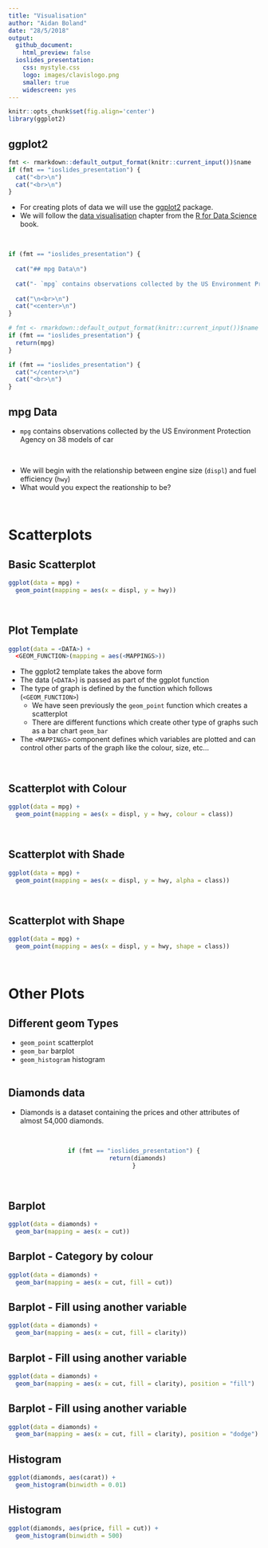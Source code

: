 ```yaml
---
title: "Visualisation"
author: "Aidan Boland"
date: "28/5/2018"
output:
  github_document:
    html_preview: false
  ioslides_presentation:
    css: mystyle.css
    logo: images/clavislogo.png
    smaller: true
    widescreen: yes
---
```


```r
knitr::opts_chunk$set(fig.align='center')
library(ggplot2)
```

## ggplot2

```r
fmt <- rmarkdown::default_output_format(knitr::current_input())$name
if (fmt == "ioslides_presentation") {
  cat("<br>\n")
  cat("<br>\n")
}
```

- For creating plots of data we will use the [ggplot2](http://ggplot2.tidyverse.org/) package.
- We will follow the [data visualisation](http://r4ds.had.co.nz/data-visualisation.html) chapter from the [R for Data Science](http://r4ds.had.co.nz/index.html) book.  

<br>  



```r
if (fmt == "ioslides_presentation") {
  
  cat("## mpg Data\n")
  
  cat("- `mpg` contains observations collected by the US Environment Protection Agency on 38 models of car\n")
  
  cat("\n<br>\n")
  cat("<center>\n")
}
```

```r
# fmt <- rmarkdown::default_output_format(knitr::current_input())$name
if (fmt == "ioslides_presentation") {
  return(mpg)
}
```

```r
if (fmt == "ioslides_presentation") {
  cat("</center>\n")
  cat("<br>\n")
}
```


## mpg Data

- `mpg` contains observations collected by the US Environment Protection Agency on 38 models of car

<br>

- We will begin with the relationship between engine size (`displ`) and fuel efficiency (`hwy`)
- What would you expect the reationship to be?  

<br>



# Scatterplots


## Basic Scatterplot

```r
ggplot(data = mpg) + 
  geom_point(mapping = aes(x = displ, y = hwy))
```
  
<br>


## Plot Template

```r
ggplot(data = <DATA>) + 
  <GEOM_FUNCTION>(mapping = aes(<MAPPINGS>))
```

- The ggplot2 template takes the above form
- The data (`<DATA>`) is passed as part of the ggplot function
- The type of graph is defined by the function which follows (`<GEOM_FUNCTION>`)
    - We have seen previously the `geom_point` function which creates a scatterplot
    - There are different functions which create other type of graphs such as a bar chart `geom_bar`
- The `<MAPPINGS>` component defines which variables are plotted and can control other parts of the graph like the colour, size, etc...  

<br>

## Scatterplot with Colour

```r
ggplot(data = mpg) + 
  geom_point(mapping = aes(x = displ, y = hwy, colour = class))
```
  
<br>

## Scatterplot with Shade

```r
ggplot(data = mpg) + 
  geom_point(mapping = aes(x = displ, y = hwy, alpha = class))
```
  
<br>

## Scatterplot with Shape

```r
ggplot(data = mpg) + 
  geom_point(mapping = aes(x = displ, y = hwy, shape = class))
```
  
<br>



# Other Plots

## Different geom Types

- `geom_point` scatterplot
- `geom_bar` barplot
- `geom_histogram` histogram  
<br>

## Diamonds data

- Diamonds is a dataset containing the prices and other attributes of almost 54,000 diamonds.

<br>
<center>
```r
if (fmt == "ioslides_presentation") {
  return(diamonds)
}
```
</center>  
<br>

## Barplot

```r
ggplot(data = diamonds) + 
  geom_bar(mapping = aes(x = cut))
```

## Barplot - Category by colour

```r
ggplot(data = diamonds) + 
  geom_bar(mapping = aes(x = cut, fill = cut))
```

## Barplot - Fill using another variable

```r
ggplot(data = diamonds) + 
  geom_bar(mapping = aes(x = cut, fill = clarity))
```

## Barplot - Fill using another variable

```r
ggplot(data = diamonds) + 
  geom_bar(mapping = aes(x = cut, fill = clarity), position = "fill")
```

## Barplot - Fill using another variable

```r
ggplot(data = diamonds) + 
  geom_bar(mapping = aes(x = cut, fill = clarity), position = "dodge")
```
  
## Histogram

```r
ggplot(diamonds, aes(carat)) +
  geom_histogram(binwidth = 0.01)
```

## Histogram

```r
ggplot(diamonds, aes(price, fill = cut)) +
  geom_histogram(binwidth = 500)
```







